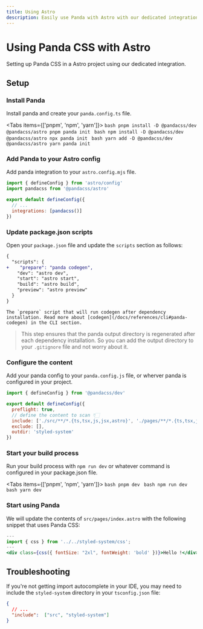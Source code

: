 ```yaml
---
title: Using Astro
description: Easily use Panda with Astro with our dedicated integration.
---
```


# Using Panda CSS with Astro

Setting up Panda CSS in a Astro project using our dedicated integration.

## Setup

<Steps>

### Install Panda

Install panda and create your `panda.config.ts` file.

<Tabs items={['pnpm', 'npm', 'yarn']}>
  <Tab>
    ```bash
    pnpm install -D @pandacss/dev @pandacss/astro
    pnpm panda init
    ```
  </Tab>
  <Tab>
    ```bash
    npm install -D @pandacss/dev @pandacss/astro
    npx panda init
    ```
  </Tab>
  <Tab>
    ```bash
    yarn add -D @pandacss/dev @pandacss/astro
    yarn panda init
    ```
  </Tab>
</Tabs>

### Add Panda to your Astro config

Add panda integration to your `astro.config.mjs` file.

```js
import { defineConfig } from 'astro/config'
import pandacss from '@pandacss/astro'

export default defineConfig({
  // ...
  integrations: [pandacss()]
})
```

  ### Update package.json scripts

  Open your `package.json` file and update the `scripts` section as follows:

  ```diff {3}
  {
    "scripts": {
  +    "prepare": "panda codegen",
      "dev": "astro dev",
      "start": "astro start",
      "build": "astro build",
      "preview": "astro preview"
    }
  }
  ```

    The `prepare` script that will run codegen after dependency installation. Read more about [codegen](/docs/references/cli#panda-codegen) in the CLI section.

  > This step ensures that the panda output directory is regenerated after each dependency installation. So you can add the output directory to your `.gitignore` file and not worry about it.

### Configure the content

Add your panda config to your `panda.config.js` file, or wherver panda is configured in your project.

```js {6}
import { defineConfig } from '@pandacss/dev'

export default defineConfig({
  preflight: true,
  // define the content to scan 👇🏻
  include: ['./src/**/*.{ts,tsx,js,jsx,astro}', './pages/**/*.{ts,tsx,js,jsx,astro}'],
  exclude: [],
  outdir: 'styled-system'
})
```

### Start your build process

Run your build process with `npm run dev` or whatever command is configured in your package.json file.

<Tabs items={['pnpm', 'npm', 'yarn']}>
  <Tab>
    ```bash
    pnpm dev
    ```
  </Tab>
  <Tab>
    ```bash
    npm run dev
    ```
  </Tab>
  <Tab>
    ```bash
    yarn dev
    ```
  </Tab>
</Tabs>

### Start using Panda

We will update the contents of `src/pages/index.astro` with the following snippet that uses Panda CSS:

```jsx
---
import { css } from '../../styled-system/css';
---
<div class={css({ fontSize: "2xl", fontWeight: 'bold' })}>Hello !</div>
```
</Steps>

## Troubleshooting

If you're not getting import autocomplete in your IDE, you may need to include the `styled-system` directory in your `tsconfig.json` file:

```json filename="tsconfig.json"
{
  // ...
  "include":  ["src", "styled-system"]
}
```
